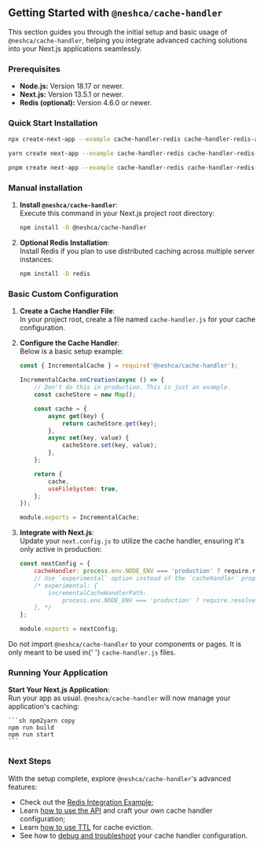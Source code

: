 
## Getting Started with `@neshca/cache-handler`

This section guides you through the initial setup and basic usage of `@neshca/cache-handler`, helping you integrate advanced caching solutions into your Next.js applications seamlessly.

### Prerequisites

-   **Node.js:** Version 18.17 or newer.
-   **Next.js:** Version 13.5.1 or newer.
-   **Redis (optional):** Version 4.6.0 or newer.

### Quick Start Installation

```sh copy
npx create-next-app --example cache-handler-redis cache-handler-redis-app
```

```sh copy
yarn create next-app --example cache-handler-redis cache-handler-redis-app
```

```sh copy
pnpm create next-app --example cache-handler-redis cache-handler-redis-app
```

### Manual installation

1. **Install `@neshca/cache-handler`**:  
   Execute this command in your Next.js project root directory:

    ```sh npm2yarn copy
    npm install -D @neshca/cache-handler
    ```

2. **Optional Redis Installation**:  
   Install Redis if you plan to use distributed caching across multiple server instances:

    ```sh npm2yarn copy
    npm install -D redis
    ```

### Basic Custom Configuration

1. **Create a Cache Handler File**:  
   In your project root, create a file named `cache-handler.js` for your cache configuration.

2. **Configure the Cache Handler**:  
   Below is a basic setup example:

    ```js filename="cache-handler.js" copy
    const { IncrementalCache } = require('@neshca/cache-handler');

    IncrementalCache.onCreation(async () => {
        // Don't do this in production. This is just an example.
        const cacheStore = new Map();

        const cache = {
            async get(key) {
                return cacheStore.get(key);
            },
            async set(key, value) {
                cacheStore.set(key, value);
            },
        };

        return {
            cache,
            useFileSystem: true,
        };
    });

    module.exports = IncrementalCache;
    ```

3. **Integrate with Next.js**:  
   Update your `next.config.js` to utilize the cache handler, ensuring it's only active in production:

    ```js filename="next.config.js" copy
    const nextConfig = {
        cacheHandler: process.env.NODE_ENV === 'production' ? require.resolve('./cache-handler') : undefined,
        // Use `experimental` option instead of the `cacheHandler` property when using Next.js versions from 13.5.1 to 14.0.4
        /* experimental: {
            incrementalCacheHandlerPath:
                process.env.NODE_ENV === 'production' ? require.resolve('./cache-handler') : undefined,
        }, */
    };

    module.exports = nextConfig;
    ```

<Callout type="info">
    Do not import <code>@neshca/cache-handler</code> to your components or pages. It is only meant to be used in{' '}
    <code>cache-handler.js</code> files.
</Callout>

### Running Your Application

**Start Your Next.js Application**:  
 Run your app as usual. `@neshca/cache-handler` will now manage your application's caching:

    ```sh npm2yarn copy
    npm run build
    npm run start
    ```

### Next Steps

With the setup complete, explore `@neshca/cache-handler`'s advanced features:

-   Check out the [Redis Integration Example](/redis-stack);
-   Learn [how to use the API](/configuration/on-creation) and craft your own cache handler configuration;
-   Learn [how to use TTL](/configuration/ttl) for cache eviction.
-   See how to [debug and troubleshoot](/troubleshooting) your cache handler configuration.
